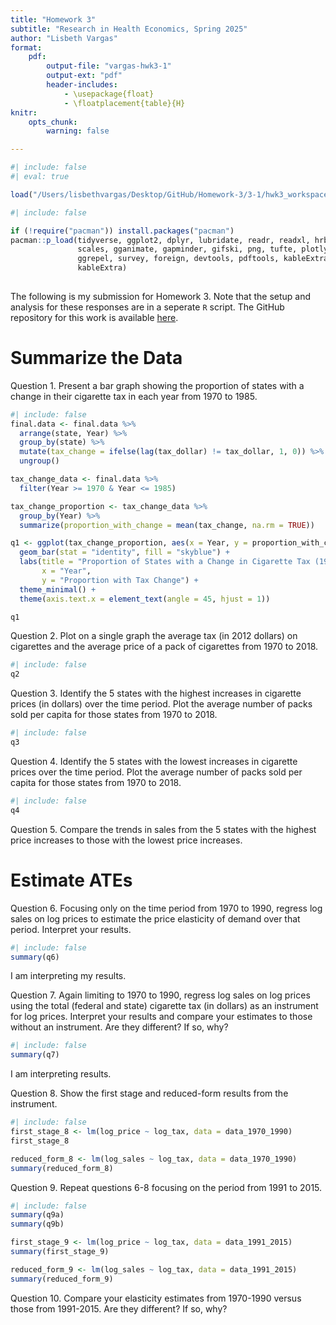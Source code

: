 ```yaml
---
title: "Homework 3"
subtitle: "Research in Health Economics, Spring 2025"
author: "Lisbeth Vargas"
format:
    pdf: 
        output-file: "vargas-hwk3-1"
        output-ext: "pdf"
        header-includes: 
            - \usepackage{float}
            - \floatplacement{table}{H}
knitr:
    opts_chunk:
        warning: false

---
```

```r
#| include: false
#| eval: true

load("/Users/lisbethvargas/Desktop/GitHub/Homework-3/3-1/hwk3_workspace.Rdata")
```
```r
#| include: false

if (!require("pacman")) install.packages("pacman")
pacman::p_load(tidyverse, ggplot2, dplyr, lubridate, readr, readxl, hrbrthemes, fixest,
               scales, gganimate, gapminder, gifski, png, tufte, plotly, OECD,
               ggrepel, survey, foreign, devtools, pdftools, kableExtra, modelsummary,
               kableExtra)
               
```

The following is my submission for Homework 3. Note that the setup and analysis for these responses are in a seperate `R` script. The GitHub repository for this work is available [here](https://github.com/lisvargasg/Homework-3.git).

\newpage
# Summarize the Data

\noindent Question 1. Present a bar graph showing the proportion of states with a change in their cigarette tax in each year from 1970 to 1985.

```r
#| include: false
final.data <- final.data %>%
  arrange(state, Year) %>%
  group_by(state) %>%
  mutate(tax_change = ifelse(lag(tax_dollar) != tax_dollar, 1, 0)) %>%
  ungroup()

tax_change_data <- final.data %>%
  filter(Year >= 1970 & Year <= 1985)

tax_change_proportion <- tax_change_data %>%
  group_by(Year) %>%
  summarize(proportion_with_change = mean(tax_change, na.rm = TRUE))

q1 <- ggplot(tax_change_proportion, aes(x = Year, y = proportion_with_change)) +
  geom_bar(stat = "identity", fill = "skyblue") +
  labs(title = "Proportion of States with a Change in Cigarette Tax (1970-1985)",
       x = "Year",
       y = "Proportion with Tax Change") +
  theme_minimal() +
  theme(axis.text.x = element_text(angle = 45, hjust = 1))

q1
```
\newpage

\noindent Question 2. Plot on a single graph the average tax (in 2012 dollars) on cigarettes and the average price of a pack of cigarettes from 1970 to 2018.
```r
#| include: false
q2
```
\newpage

\noindent Question 3. Identify the 5 states with the highest increases in cigarette prices (in dollars) over the time period. Plot the average number of packs sold per capita for those states from 1970 to 2018.
```r
#| include: false
q3
```
\newpage

\noindent Question 4. Identify the 5 states with the lowest increases in cigarette prices over the time period. Plot the average number of packs sold per capita for those states from 1970 to 2018.
```r
#| include: false
q4
```
\vspace{1cm}

\noindent Question 5. Compare the trends in sales from the 5 states with the highest price increases to those with the lowest price increases. 

\newpage
# Estimate ATEs
\noindent Question 6. Focusing only on the time period from 1970 to 1990, regress log sales on log prices to estimate the price elasticity of demand over that period. Interpret your results.
```r
#| include: false
summary(q6)
```
\noindent I am interpreting my results. 

\vspace{1cm}

\noindent Question 7. Again limiting to 1970 to 1990, regress log sales on log prices using the total (federal and state) cigarette tax (in dollars) as an instrument for log prices. Interpret your results and compare your estimates to those without an instrument. Are they different? If so, why?
```r
#| include: false
summary(q7)
```
\noindent I am interpreting results. 

\newpage
\noindent Question 8. Show the first stage and reduced-form results from the instrument.
```r
#| include: false
first_stage_8 <- lm(log_price ~ log_tax, data = data_1970_1990)
first_stage_8

reduced_form_8 <- lm(log_sales ~ log_tax, data = data_1970_1990)
summary(reduced_form_8)
```

\newpage
\noindent Question 9. Repeat questions 6-8 focusing on the period from 1991 to 2015.
```r
#| include: false
summary(q9a)
summary(q9b)

first_stage_9 <- lm(log_price ~ log_tax, data = data_1991_2015)
summary(first_stage_9)

reduced_form_9 <- lm(log_sales ~ log_tax, data = data_1991_2015)
summary(reduced_form_9)
```

\newpage
\noindent Question 10. Compare your elasticity estimates from 1970-1990 versus those from 1991-2015. Are they different? If so, why?